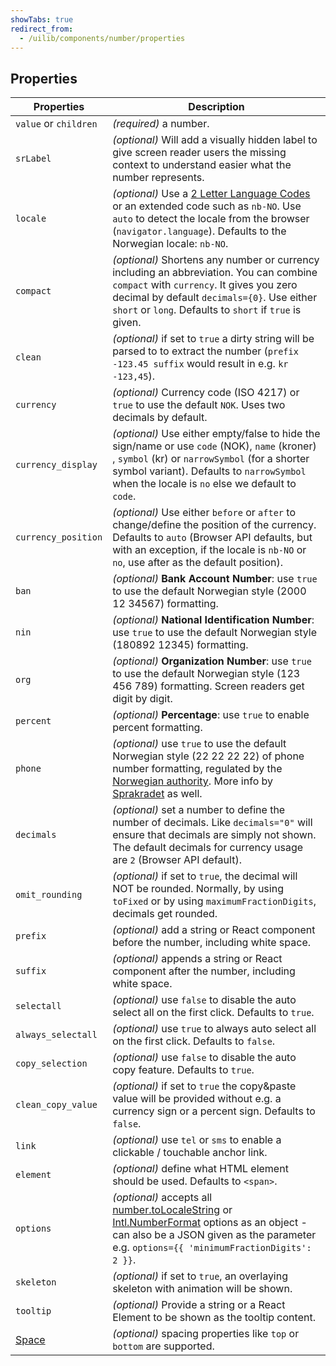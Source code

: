 ```yaml
---
showTabs: true
redirect_from:
  - /uilib/components/number/properties
---
```


## Properties

| Properties                              | Description                                                                                                                                                                                                                                                                                                                                                                                           |
| --------------------------------------- | ----------------------------------------------------------------------------------------------------------------------------------------------------------------------------------------------------------------------------------------------------------------------------------------------------------------------------------------------------------------------------------------------------- |
| `value` or `children`                   | _(required)_ a number.                                                                                                                                                                                                                                                                                                                                                                                |
| `srLabel`                               | _(optional)_ Will add a visually hidden label to give screen reader users the missing context to understand easier what the number represents.                                                                                                                                                                                                                                                        |
| `locale`                                | _(optional)_ Use a [2 Letter Language Codes](https://www.sitepoint.com/iso-2-letter-language-codes/) or an extended code such as `nb-NO`. Use `auto` to detect the locale from the browser (`navigator.language`). Defaults to the Norwegian locale: `nb-NO`.                                                                                                                                         |
| `compact`                               | _(optional)_ Shortens any number or currency including an abbreviation. You can combine `compact` with `currency`. It gives you zero decimal by default `decimals={0}`. Use either `short` or `long`. Defaults to `short` if `true` is given.                                                                                                                                                         |
| `clean`                                 | _(optional)_ if set to `true` a dirty string will be parsed to to extract the number (`prefix -123.45 suffix` would result in e.g. `kr -123,45`).                                                                                                                                                                                                                                                     |
| `currency`                              | _(optional)_ Currency code (ISO 4217) or `true` to use the default `NOK`. Uses two decimals by default.                                                                                                                                                                                                                                                                                               |
| `currency_display`                      | _(optional)_ Use either empty/false to hide the sign/name or use `code` (NOK), `name` (kroner) , `symbol` (kr) or `narrowSymbol` (for a shorter symbol variant). Defaults to `narrowSymbol` when the locale is `no` else we default to `code`.                                                                                                                                                        |
| `currency_position`                     | _(optional)_ Use either `before` or `after` to change/define the position of the currency. Defaults to `auto` (Browser API defaults, but with an exception, if the locale is `nb-NO` or `no`, use after as the default position).                                                                                                                                                                     |
| `ban`                                   | _(optional)_ **Bank Account Number**: use `true` to use the default Norwegian style (2000 12 34567) formatting.                                                                                                                                                                                                                                                                                       |
| `nin`                                   | _(optional)_ **National Identification Number**: use `true` to use the default Norwegian style (180892 12345) formatting.                                                                                                                                                                                                                                                                             |
| `org`                                   | _(optional)_ **Organization Number**: use `true` to use the default Norwegian style (123 456 789) formatting. Screen readers get digit by digit.                                                                                                                                                                                                                                                      |
| `percent`                               | _(optional)_ **Percentage**: use `true` to enable percent formatting.                                                                                                                                                                                                                                                                                                                                 |
| `phone`                                 | _(optional)_ use `true` to use the default Norwegian style (22 22 22 22) of phone number formatting, regulated by the [Norwegian authority](https://lovdata.no/forskrift/2004-02-16-426/§16). More info by [Sprakradet](https://www.sprakradet.no/sprakhjelp/Skriveregler/Dato/#tlf) as well.                                                                                                         |
| `decimals`                              | _(optional)_ set a number to define the number of decimals. Like `decimals="0"` will ensure that decimals are simply not shown. The default decimals for currency usage are `2` (Browser API default).                                                                                                                                                                                                |
| `omit_rounding`                         | _(optional)_ if set to `true`, the decimal will NOT be rounded. Normally, by using `toFixed` or by using `maximumFractionDigits`, decimals get rounded.                                                                                                                                                                                                                                               |
| `prefix`                                | _(optional)_ add a string or React component before the number, including white space.                                                                                                                                                                                                                                                                                                                |
| `suffix`                                | _(optional)_ appends a string or React component after the number, including white space.                                                                                                                                                                                                                                                                                                             |
| `selectall`                             | _(optional)_ use `false` to disable the auto select all on the first click. Defaults to `true`.                                                                                                                                                                                                                                                                                                       |
| `always_selectall`                      | _(optional)_ use `true` to always auto select all on the first click. Defaults to `false`.                                                                                                                                                                                                                                                                                                            |
| `copy_selection`                        | _(optional)_ use `false` to disable the auto copy feature. Defaults to `true`.                                                                                                                                                                                                                                                                                                                        |
| `clean_copy_value`                      | _(optional)_ if set to `true` the copy&paste value will be provided without e.g. a currency sign or a percent sign. Defaults to `false`.                                                                                                                                                                                                                                                              |
| `link`                                  | _(optional)_ use `tel` or `sms` to enable a clickable / touchable anchor link.                                                                                                                                                                                                                                                                                                                        |
| `element`                               | _(optional)_ define what HTML element should be used. Defaults to `<span>`.                                                                                                                                                                                                                                                                                                                           |
| `options`                               | _(optional)_ accepts all [number.toLocaleString](https://developer.mozilla.org/en-US/docs/Web/JavaScript/Reference/Global_Objects/Number/toLocaleString) or [Intl.NumberFormat](https://developer.mozilla.org/en-US/docs/Web/JavaScript/Reference/Global_Objects/Intl/NumberFormat) options as an object - can also be a JSON given as the parameter e.g. `options={{ 'minimumFractionDigits': 2 }}`. |
| `skeleton`                              | _(optional)_ if set to `true`, an overlaying skeleton with animation will be shown.                                                                                                                                                                                                                                                                                                                   |
| `tooltip`                               | _(optional)_ Provide a string or a React Element to be shown as the tooltip content.                                                                                                                                                                                                                                                                                                                  |
| [Space](/uilib/layout/space/properties) | _(optional)_ spacing properties like `top` or `bottom` are supported.                                                                                                                                                                                                                                                                                                                                 |
